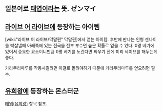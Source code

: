 == 일본어로 [[태엽]]이라는 뜻. ゼンマイ ==

== [[라이브 어 라이브]]에 등장하는 아이템 ==

[wiki:"라이브 어 라이브/막말편" 막말편]에서 얻는 아이템. 후반에 만나는 인형 겐나이를 박살낼때 아래쪽에 있는 전극을 전부 부수면 높은 확률로 얻을 수 있다. 0명 베기에 있어서 중요한 요소이니만큼 0명 베기를 노린다면 싸우기 전에 미리 세이브를 해두는게 좋다.

카라쿠리마루를 작동시킬려면 이걸로 돌려야하기 때문에 카라쿠리마루를 얻으려면 필수.

== [[유희왕]]에 등장하는 몬스터군 ==
[[태엽(유희왕)]] 항목 참조.
